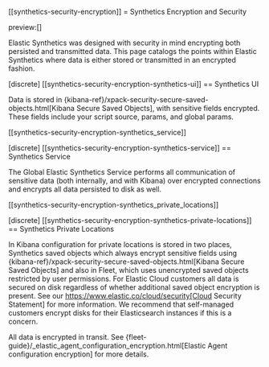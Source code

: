 [[synthetics-security-encryption]]
= Synthetics Encryption and Security

preview:[]

Elastic Synthetics was designed with security in mind encrypting both persisted and transmitted data.
This page catalogs the points within Elastic Synthetics where data is either stored or transmitted in an encrypted fashion.

[discrete]
[[synthetics-security-encryption-synthetics-ui]]
== Synthetics UI

Data is stored in {kibana-ref}/xpack-security-secure-saved-objects.html[Kibana Secure Saved Objects],
with sensitive fields encrypted. These fields include your script source, params, and global params.

[[synthetics-security-encryption-synthetics_service]]

[discrete]
[[synthetics-security-encryption-synthetics-service]]
== Synthetics Service

The Global Elastic Synthetics Service performs all communication of sensitive data (both internally, and with Kibana) over encrypted connections
and encrypts all data persisted to disk as well.

[[synthetics-security-encryption-synthetics_private_locations]]

[discrete]
[[synthetics-security-encryption-synthetics-private-locations]]
== Synthetics Private Locations

In Kibana configuration for private locations is stored in two places, Synthetics saved objects which always encrypt sensitive fields using {kibana-ref}/xpack-security-secure-saved-objects.html[Kibana Secure Saved Objects] and also in Fleet, which uses unencrypted saved objects restricted by user permissions. For Elastic Cloud customers all data is secured on disk regardless of whether additional saved object encryption is present. See our https://www.elastic.co/cloud/security[Cloud Security Statement] for more information. We recommend that self-managed customers encrypt disks for their Elasticsearch instances if this is a concern.

All data is encrypted in transit. See {fleet-guide}/_elastic_agent_configuration_encryption.html[Elastic Agent configuration encryption] for more details.
